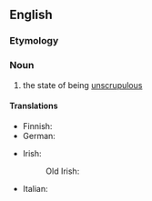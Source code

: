 ==English==

===Etymology===
{{suffix|en|unscrupulous|ness}}

===Noun===
{{en-noun|-}}

# the state of being [[unscrupulous]]

====Translations====
{{trans-top|the state of being unscrupulous}}
* Finnish: {{t+|fi|raadollisuus}}
* German: {{t+|de|Skrupellosigkeit|f}}
{{trans-mid}}
* Irish:
*: Old Irish: {{t|sga|écubus|m}}
* Italian: {{t+|it|spregiudicatezza|f}}
{{trans-bottom}}